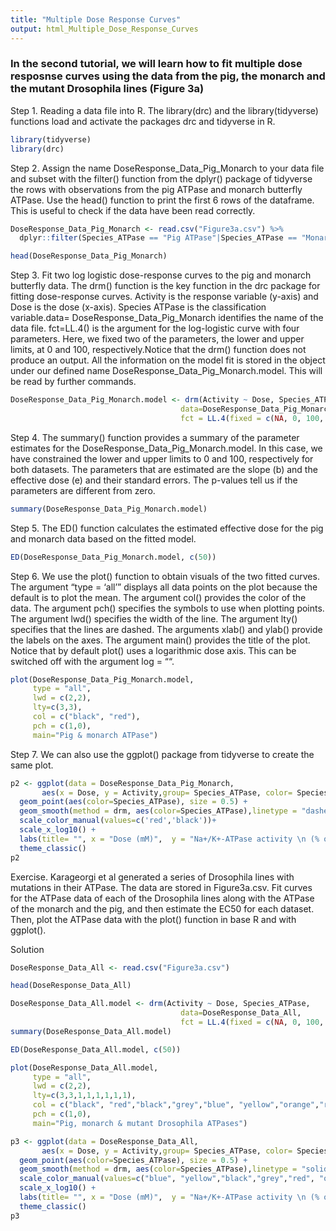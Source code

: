 ```yaml
---
title: "Multiple Dose Response Curves"
output: html_Multiple_Dose_Response_Curves
---
```


### In the second  tutorial, we will learn how to fit multiple dose resposnse curves using the data from the pig, the monarch and the mutant Drosophila lines (Figure 3a) ### 


Step 1. Reading a data file into R. The library(drc) and the library(tidyverse) functions load and activate the packages drc and tidyverse in R. 
```r
library(tidyverse)
library(drc)
```


Step 2. Assign the name DoseResponse_Data_Pig_Monarch to your data file and subset with the filter() function from the dplyr() package of tidyverse the rows with observations from the pig ATPase and monarch butterfly ATPase. Use the head() function to print the first 6 rows of the dataframe. This is useful to check if the data have been read correctly.
```r
DoseResponse_Data_Pig_Monarch <- read.csv("Figure3a.csv") %>%
  dplyr::filter(Species_ATPase == "Pig ATPase"|Species_ATPase == "Monarch butterfly ATPase")

head(DoseResponse_Data_Pig_Monarch)
```

Step 3. Fit two log logistic dose-response curves to the pig and monarch butterfly data. The drm() function is the key function in the drc package for fitting dose-response curves. Activity is the response variable (y-axis) and Dose is the dose (x-axis). Species ATPase is the classification variable.data= DoseResponse_Data_Pig_Monarch identifies the name of the data file. fct=LL.4() is the argument for the log-logistic curve with four parameters. Here, we fixed two of the parameters, the lower and upper limits, at 0 and 100, respectively.Notice that the drm() function does not produce an output. All the information on the model fit is stored in the object under our defined name DoseResponse_Data_Pig_Monarch.model. This will be read by further commands.
```r
DoseResponse_Data_Pig_Monarch.model <- drm(Activity ~ Dose, Species_ATPase, 
                                      data=DoseResponse_Data_Pig_Monarch,
                                      fct = LL.4(fixed = c(NA, 0, 100, NA))) 
```

Step 4. The summary() function provides a summary of the parameter estimates for the DoseResponse_Data_Pig_Monarch.model. In this case, we have constrained the lower and upper limits to 0 and 100, respectively for both datasets. The parameters that are estimated are the slope (b) and the effective dose (e) and their standard errors. The p-values tell us if the parameters are different from zero.
```r
summary(DoseResponse_Data_Pig_Monarch.model)
```

Step 5. The ED() function calculates the estimated effective dose for the pig and monarch data based on the fitted model.
```r
ED(DoseResponse_Data_Pig_Monarch.model, c(50))
```


Step 6. We use the plot() function to obtain visuals of the two fitted curves. The argument "type = 'all'" displays all data points on the plot because the default is to plot the mean. The argument col() provides the color of the data. The argument pch() specifies the symbols to use when plotting points. The argument lwd() specifies the width of the line. The argument lty() specifies that the lines are dashed. The arguments xlab() and ylab() provide the labels on the axes. The argument main() provides the title of the plot. Notice that by default plot() uses a logarithmic dose axis. This can be switched off with the argument log = "".
```r
plot(DoseResponse_Data_Pig_Monarch.model,
     type = "all",
     lwd = c(2,2),
     lty=c(3,3),
     col = c("black", "red"),
     pch = c(1,0),
     main="Pig & monarch ATPase")
```

Step 7. We can also use the ggplot() package from tidyverse to create the same plot.
```r
p2 <- ggplot(data = DoseResponse_Data_Pig_Monarch,
       aes(x = Dose, y = Activity,group= Species_ATPase, color= Species_ATPase)) + 
  geom_point(aes(color=Species_ATPase), size = 0.5) + 
  geom_smooth(method = drm, aes(color=Species_ATPase),linetype = "dashed", size = 0.5, method.args = list(fct = L.4()), se = F) +
  scale_color_manual(values=c('red','black'))+
  scale_x_log10() +
  labs(title= "", x = "Dose (mM)",  y = "Na+/K+-ATPase activity \n (% of non-inhibited control)") + 
  theme_classic()
p2
```

Exercise. Karageorgi et al generated a series of Drosophila lines  with mutations in their ATPase. The data are stored in Figure3a.csv. Fit curves for the ATPase data of each of the Drosophila lines along with the ATPase of the monarch and the pig, and then estimate the EC50 for each dataset. Then,  plot the ATPase data with the plot() function in base R and with ggplot().

Solution
```r
DoseResponse_Data_All <- read.csv("Figure3a.csv")

head(DoseResponse_Data_All)

DoseResponse_Data_All.model <- drm(Activity ~ Dose, Species_ATPase, 
                                      data=DoseResponse_Data_All,
                                      fct = LL.4(fixed = c(NA, 0, 100, NA)))
summary(DoseResponse_Data_All.model)

ED(DoseResponse_Data_All.model, c(50))

plot(DoseResponse_Data_All.model,
     type = "all",
     lwd = c(2,2),
     lty=c(3,3,1,1,1,1,1,1),
     col = c("black", "red","black","grey","blue", "yellow","orange","red"),
     pch = c(1,0),
     main="Pig, monarch & mutant Drosophila ATPases")

p3 <- ggplot(data = DoseResponse_Data_All,
       aes(x = Dose, y = Activity,group= Species_ATPase, color= Species_ATPase)) + 
  geom_point(aes(color=Species_ATPase), size = 0.5) + 
  geom_smooth(method = drm, aes(color=Species_ATPase),linetype = "solid", size = 0.5, method.args = list(fct = L.4()), se = F) +
  scale_color_manual(values=c("blue", "yellow","black","grey","red", "orange","red","black"))+
  scale_x_log10() +
  labs(title= "", x = "Dose (mM)",  y = "Na+/K+-ATPase activity \n (% of non-inhibited control)") + 
  theme_classic()
p3

```



